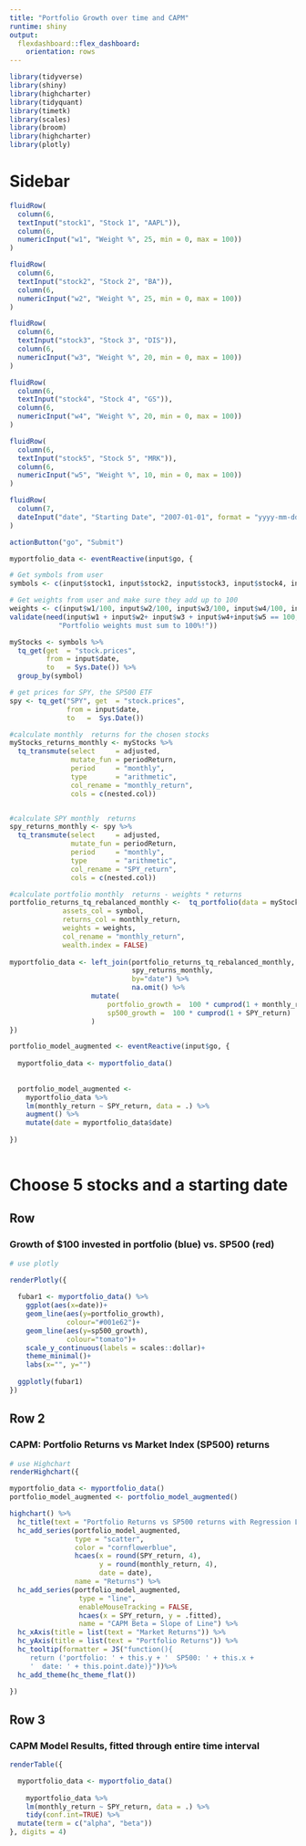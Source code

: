 ---
title: "Portfolio Growth over time and CAPM"
runtime: shiny
output:
  flexdashboard::flex_dashboard:
    orientation: rows
---

```{r setup, message = FALSE}
library(tidyverse)
library(shiny)
library(highcharter)
library(tidyquant)
library(timetk)
library(scales)
library(broom)
library(highcharter)
library(plotly)
```

Sidebar {.sidebar data-width=230}
=====================================
  
```{r}

fluidRow(
  column(6,
  textInput("stock1", "Stock 1", "AAPL")),
  column(6,
  numericInput("w1", "Weight %", 25, min = 0, max = 100))
)  

fluidRow(
  column(6,
  textInput("stock2", "Stock 2", "BA")),
  column(6,
  numericInput("w2", "Weight %", 25, min = 0, max = 100))
)

fluidRow(
  column(6,
  textInput("stock3", "Stock 3", "DIS")),
  column(6,
  numericInput("w3", "Weight %", 20, min = 0, max = 100))
)

fluidRow(
  column(6,
  textInput("stock4", "Stock 4", "GS")),
  column(6,
  numericInput("w4", "Weight %", 20, min = 0, max = 100))
)

fluidRow(
  column(6,
  textInput("stock5", "Stock 5", "MRK")),
  column(6,
  numericInput("w5", "Weight %", 10, min = 0, max = 100))
)

fluidRow(
  column(7,
  dateInput("date", "Starting Date", "2007-01-01", format = "yyyy-mm-dd"))
)

actionButton("go", "Submit")
```


```{r}
myportfolio_data <- eventReactive(input$go, {

# Get symbols from user  
symbols <- c(input$stock1, input$stock2, input$stock3, input$stock4, input$stock5)

# Get weights from user and make sure they add up to 100
weights <- c(input$w1/100, input$w2/100, input$w3/100, input$w4/100, input$w5/100)
validate(need(input$w1 + input$w2+ input$w3 + input$w4+input$w5 == 100,
            "Portfolio weights must sum to 100%!"))

myStocks <- symbols %>% 
  tq_get(get  = "stock.prices",
         from = input$date,
         to   = Sys.Date()) %>%
  group_by(symbol) 

# get prices for SPY, the SP500 ETF
spy <- tq_get("SPY", get  = "stock.prices",
              from = input$date,
              to   =  Sys.Date()) 

#calculate monthly  returns for the chosen stocks
myStocks_returns_monthly <- myStocks %>% 
  tq_transmute(select     = adjusted, 
               mutate_fun = periodReturn, 
               period     = "monthly", 
               type       = "arithmetic",
               col_rename = "monthly_return",
               cols = c(nested.col)) 


#calculate SPY monthly  returns
spy_returns_monthly <- spy %>%
  tq_transmute(select     = adjusted, 
               mutate_fun = periodReturn, 
               period     = "monthly", 
               type       = "arithmetic",
               col_rename = "SPY_return",
               cols = c(nested.col))

#calculate portfolio monthly  returns - weights * returns
portfolio_returns_tq_rebalanced_monthly <-  tq_portfolio(data = myStocks_returns_monthly,
             assets_col = symbol,
             returns_col = monthly_return,
             weights = weights,
             col_rename = "monthly_return",
             wealth.index = FALSE)
  
myportfolio_data <- left_join(portfolio_returns_tq_rebalanced_monthly, 
                              spy_returns_monthly, 
                              by="date") %>% 
                              na.omit() %>% 
                    mutate(
                        portfolio_growth =  100 * cumprod(1 + monthly_return),
                        sp500_growth = 	100 * cumprod(1 + SPY_return)
                    )
})

portfolio_model_augmented <- eventReactive(input$go, {
  
  myportfolio_data <- myportfolio_data()
  
  
  portfolio_model_augmented <- 
    myportfolio_data %>% 
    lm(monthly_return ~ SPY_return, data = .) %>% 
    augment() %>% 
    mutate(date = myportfolio_data$date)
  
})
  
```



Choose 5 stocks and a starting date
=====================================  

Row {data-height=320}
-----------------------------------------------------------------------

### Growth of $100 invested in portfolio (blue) vs. SP500 (red)


```{r}
# use plotly

renderPlotly({
  
  fubar1 <- myportfolio_data() %>% 
    ggplot(aes(x=date))+
    geom_line(aes(y=portfolio_growth),
              colour="#001e62")+
    geom_line(aes(y=sp500_growth),
              colour="tomato")+
    scale_y_continuous(labels = scales::dollar)+
    theme_minimal()+
    labs(x="", y="")  
    
  ggplotly(fubar1)
})


```


Row 2 {data-height=320}
-----------------------------------------------------------------------
### CAPM: Portfolio Returns vs Market Index (SP500) returns

```{r}
# use Highchart
renderHighchart({

myportfolio_data <- myportfolio_data()
portfolio_model_augmented <- portfolio_model_augmented()

highchart() %>% 
  hc_title(text = "Portfolio Returns vs SP500 returns with Regression Line") %>% 
  hc_add_series(portfolio_model_augmented, 
                type = "scatter",
                color = "cornflowerblue",
                hcaes(x = round(SPY_return, 4), 
                      y = round(monthly_return, 4),
                      date = date), 
                name = "Returns") %>%
  hc_add_series(portfolio_model_augmented, 
                 type = "line", 
                 enableMouseTracking = FALSE,
                 hcaes(x = SPY_return, y = .fitted), 
                 name = "CAPM Beta = Slope of Line") %>% 
  hc_xAxis(title = list(text = "Market Returns")) %>% 
  hc_yAxis(title = list(text = "Portfolio Returns")) %>% 
  hc_tooltip(formatter = JS("function(){
     return ('portfolio: ' + this.y + '  SP500: ' + this.x +  
     '  date: ' + this.point.date)}"))%>% 
  hc_add_theme(hc_theme_flat())

})
```


Row 3 {data-height=100}
----------------------------------

### CAPM Model Results, fitted through entire time interval

```{r}
renderTable({

  myportfolio_data <- myportfolio_data()
  
    myportfolio_data %>% 
    lm(monthly_return ~ SPY_return, data = .) %>% 
    tidy(conf.int=TRUE) %>% 
  mutate(term = c("alpha", "beta"))
}, digits = 4)
```
